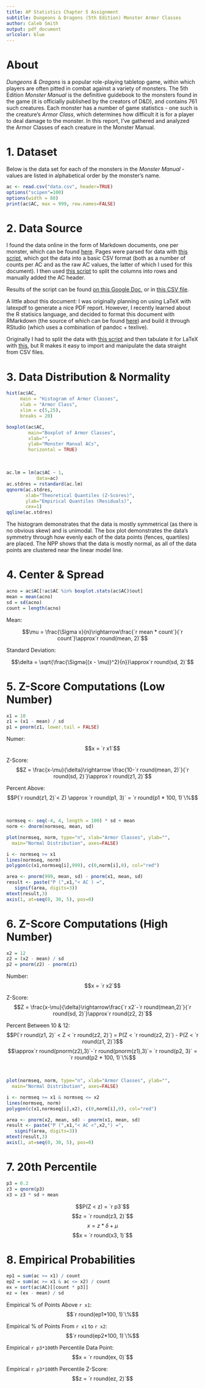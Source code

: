 ```yaml
---
title: AP Statistics Chapter 5 Assignment
subtitle: Dungeons & Dragons (5th Edition) Monster Armor Classes
author: Caleb Smith
output: pdf_document
urlcolor: blue
---
```


# About

*Dungeons & Dragons* is a popular role-playing tabletop game, within which players are often pitted in combat against a variety of monsters. The 5th Edition *Monster Manual* is the definitive guidebook to the monsters found in the game (it is officially published by the creators of D&D), and contains 761 such creatures. Each monster has a number of game statistics - one such is the creature's *Armor Class*, which determines how difficult it is for a player to deal damage to the monster. In this report, I've gathered and analyzed the Armor Classes of each creature in the Monster Manual. 

# 1. Dataset

Below is the data set for each of the monsters in the *Monster Manual* - values are listed in alphabetical order by the monster's name.

```r
ac <- read.csv("data.csv", header=TRUE)
options("scipen"=100)
options(width = 88)
print(ac$AC, max = 999, row.names=FALSE)
```

# 2. Data Source

I found the data online in the form of Markdown documents, one per monster, which can be found [here](https://github.com/karagenit/bestiary/tree/master/_posts). Pages were parsed for data with [this script](https://github.com/karagenit/dnd-ac/blob/master/script.rb), which got the data into a basic CSV format (both as a number of counts per AC and as the raw AC values, the latter of which I used for this document). I then used [this script](https://github.com/karagenit/dnd-stats/blob/master/colsplit.sh) to split the columns into rows and manually added the AC header. 

Results of the script can be found [on this Google Doc](https://docs.google.com/spreadsheets/d/1GczVGTTNPxHVgNRFSQclzjwKyO30wLdCg6uDStq-raQ/edit?usp=sharing), or in [this CSV file](https://github.com/karagenit/dnd-stats/blob/master/data.csv).

A little about this document: I was originally planning on using LaTeX with latexpdf to generate a nice PDF report. However, I recently learned about the R statisics language, and decided to format this document with RMarkdown (the source of which can be found [here](https://github.com/karagenit/dnd-stats/blob/master/dnd.rmd)) and build it through RStudio (which uses a combination of pandoc + texlive).

Originally I had to split the data with [this script](https://github.com/karagenit/csv-split/blob/master/script.rb) and then tabulate it for LaTeX with [this](https://github.com/karagenit/csv-latex-table/blob/master/script.sh), but R makes it easy to import and manipulate the data straight from CSV files.

# 3. Data Distribution & Normality

```r
hist(ac$AC,
     main = "Histogram of Armor Classes",
     xlab = "Armor Class",
     xlim = c(5,25),
     breaks = 20)
```

```r
boxplot(ac$AC,
        main="Boxplot of Armor Classes",
        xlab="",
        ylab="Monster Manual ACs",
        horizontal = TRUE)
```

&nbsp;

```r
ac.lm = lm(ac$AC ~ 1,
           data=ac)
ac.stdres = rstandard(ac.lm)
qqnorm(ac.stdres,
       xlab="Theoretical Quantiles (Z-Scores)",
       ylab="Empirical Quantiles (Residuals)",
       cex=1)
qqline(ac.stdres)
```

The histogram demonstrates that the data is mostly symmetrical (as there is no obvious skew) and is unimodal. The box plot demonstrates the data's symmetry through how evenly each of the data points (fences, quartiles) are placed. The NPP shows that the data is mostly normal, as all of the data points are clustered near the linear model line. 

# 4. Center & Spread

```r
acno = ac$AC[!ac$AC %in% boxplot.stats(ac$AC)$out]
mean = mean(acno)
sd = sd(acno)
count = length(acno)
```

Mean:

$$\mu = \frac{\Sigma x}{n}\rightarrow\frac{`r mean * count`}{`r count`}\approx`r round(mean, 2)`$$

Standard Deviation:

$$\delta = \sqrt{\frac{\Sigma{(x - \mu)}^2}{n}}\approx`r round(sd, 2)`$$

# 5. Z-Score Computations (Low Number)

```r
x1 = 10
z1 = (x1 - mean) / sd
p1 = pnorm(z1, lower.tail = FALSE)
```

Numer: $$x = `r x1`$$

Z-Score: $$Z = \frac{x-\mu}{\delta}\rightarrow
\frac{10-`r round(mean, 2)`}{`r round(sd, 2)`}\approx`r round(z1, 2)`$$

Percent Above: $$P(`r round(z1, 2)`< Z) \approx `r round(p1, 3)` = `r round(p1 * 100, 1)`\%$$

&nbsp;

```r
normseq <- seq(-4, 4, length = 100) * sd + mean
norm <- dnorm(normseq, mean, sd)

plot(normseq, norm, type="n", xlab="Armor Classes", ylab="",
  main="Normal Distribution", axes=FALSE)

i <- normseq >= x1
lines(normseq, norm)
polygon(c(x1,normseq[i],999), c(0,norm[i],0), col="red")

area <- pnorm(999, mean, sd) - pnorm(x1, mean, sd)
result <- paste("P (",x1,"< AC ) =",
   signif(area, digits=3))
mtext(result,3)
axis(1, at=seq(0, 30, 5), pos=0)
```

# 6. Z-Score Computations (High Number)

```r
x2 = 12
z2 = (x2 - mean) / sd
p2 = pnorm(z2) - pnorm(z1)
```

Number: $$x = `r x2`$$

Z-Score: $$Z = \frac{x-\mu}{\delta}\rightarrow\frac{`r x2`-`r round(mean,2)`}{`r round(sd, 2)`}\approx`r round(z2, 2)`$$

Percent Between 10 & 12:  
$$P(`r round(z1, 2)` < Z < `r round(z2, 2)`) = P(Z < `r round(z2, 2)`) - P(Z < `r round(z1, 2)`)$$
$$\approx`r round(pnorm(z2),3)`-`r round(pnorm(z1),3)`= `r round(p2, 3)` = `r round(p2 * 100, 1)`\%$$

&nbsp;

```r
plot(normseq, norm, type="n", xlab="Armor Classes", ylab="",
  main="Normal Distribution", axes=FALSE)

i <- normseq >= x1 & normseq <= x2
lines(normseq, norm)
polygon(c(x1,normseq[i],x2), c(0,norm[i],0), col="red")

area <- pnorm(x2, mean, sd) - pnorm(x1, mean, sd)
result <- paste("P (",x1,"< AC <",x2,") =",
   signif(area, digits=3))
mtext(result,3)
axis(1, at=seq(0, 30, 5), pos=0)
```

# 7. 20th Percentile

```r
p3 = 0.2
z3 = qnorm(p3)
x3 = z3 * sd + mean
```

$$P(Z < z) = `r p3`$$
$$z = `r round(z3, 2)`$$
$$x = z * \delta + \mu$$
$$x = `r round(x3, 1)`$$

# 8. Empirical Probabilities

```r
ep1 = sum(ac >= x1) / count
ep2 = sum(ac >= x1 & ac <= x2) / count
ex = sort(ac$AC)[[count * p3]]
ez = (ex - mean) / sd
```

Empirical % of Points Above `r x1`: $$`r round(ep1*100, 1)`\%$$

Empirical % of Points From `r x1` to `r x2`: $$`r round(ep2*100, 1)`\%$$

Empirical `r p3*100`th Percentile Data Point: $$x = `r round(ex, 0)`$$

Empirical `r p3*100`th Percentile Z-Score: $$z = `r round(ez, 2)`$$